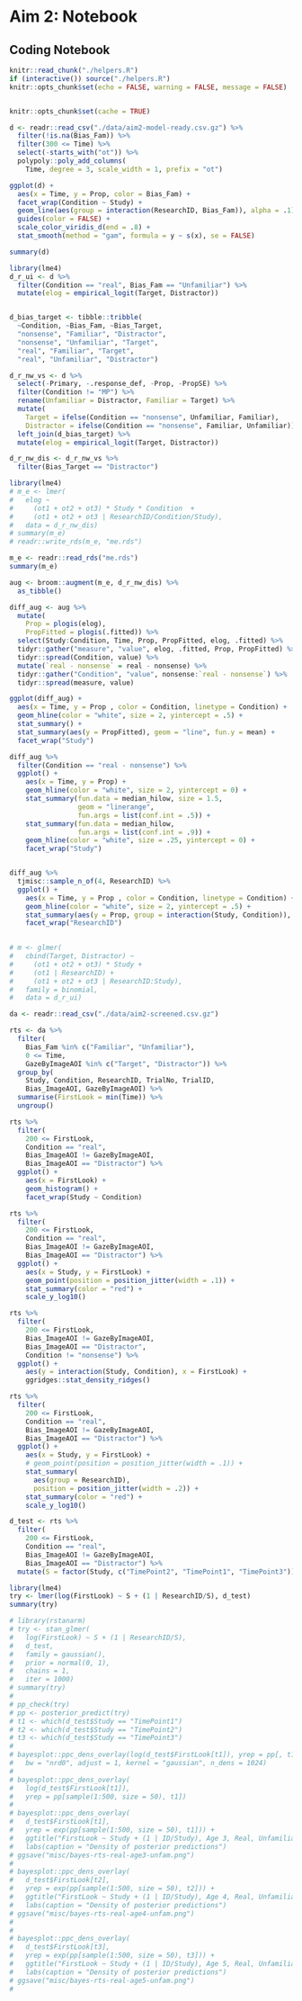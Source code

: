 Aim 2: Notebook
===================




## Coding Notebook

```r
knitr::read_chunk("./helpers.R")
if (interactive()) source("./helpers.R")
knitr::opts_chunk$set(echo = FALSE, warning = FALSE, message = FALSE)
```

```r
```

```r
knitr::opts_chunk$set(cache = TRUE)
```

```r
d <- readr::read_csv("./data/aim2-model-ready.csv.gz") %>% 
  filter(!is.na(Bias_Fam)) %>% 
  filter(300 <= Time) %>% 
  select(-starts_with("ot")) %>% 
  polypoly::poly_add_columns(
    Time, degree = 3, scale_width = 1, prefix = "ot")

ggplot(d) + 
  aes(x = Time, y = Prop, color = Bias_Fam) + 
  facet_wrap(Condition ~ Study) + 
  geom_line(aes(group = interaction(ResearchID, Bias_Fam)), alpha = .1) +
  guides(color = FALSE) + 
  scale_color_viridis_d(end = .8) + 
  stat_smooth(method = "gam", formula = y ~ s(x), se = FALSE)

summary(d)
```



```r
library(lme4)
d_r_ui <- d %>% 
  filter(Condition == "real", Bias_Fam == "Unfamiliar") %>% 
  mutate(elog = empirical_logit(Target, Distractor))


d_bias_target <- tibble::tribble(
  ~Condition, ~Bias_Fam, ~Bias_Target,
  "nonsense", "Familiar", "Distractor",
  "nonsense", "Unfamiliar", "Target",
  "real", "Familiar", "Target",
  "real", "Unfamiliar", "Distractor")

d_r_nw_vs <- d %>% 
  select(-Primary, -.response_def, -Prop, -PropSE) %>% 
  filter(Condition != "MP") %>% 
  rename(Unfamiliar = Distractor, Familiar = Target) %>% 
  mutate(
    Target = ifelse(Condition == "nonsense", Unfamiliar, Familiar), 
    Distractor = ifelse(Condition == "nonsense", Familiar, Unfamiliar)) %>% 
  left_join(d_bias_target) %>% 
  mutate(elog = empirical_logit(Target, Distractor))

d_r_nw_dis <- d_r_nw_vs %>% 
  filter(Bias_Target == "Distractor")

library(lme4)
# m_e <- lmer(
#   elog ~ 
#     (ot1 + ot2 + ot3) * Study * Condition  + 
#     (ot1 + ot2 + ot3 | ResearchID/Condition/Study),
#   data = d_r_nw_dis)
# summary(m_e)
# readr::write_rds(m_e, "me.rds")

m_e <- readr::read_rds("me.rds")
summary(m_e)

aug <- broom::augment(m_e, d_r_nw_dis) %>% 
  as_tibble()

diff_aug <- aug %>% 
  mutate(
    Prop = plogis(elog),
    PropFitted = plogis(.fitted)) %>% 
  select(Study:Condition, Time, Prop, PropFitted, elog, .fitted) %>% 
  tidyr::gather("measure", "value", elog, .fitted, Prop, PropFitted) %>% 
  tidyr::spread(Condition, value) %>% 
  mutate(`real - nonsense` = real - nonsense) %>% 
  tidyr::gather("Condition", "value", nonsense:`real - nonsense`) %>% 
  tidyr::spread(measure, value)

ggplot(diff_aug) + 
  aes(x = Time, y = Prop , color = Condition, linetype = Condition) +
  geom_hline(color = "white", size = 2, yintercept = .5) +
  stat_summary() + 
  stat_summary(aes(y = PropFitted), geom = "line", fun.y = mean) +
  facet_wrap("Study")

diff_aug %>% 
  filter(Condition == "real - nonsense") %>% 
  ggplot() + 
    aes(x = Time, y = Prop) +
    geom_hline(color = "white", size = 2, yintercept = 0) +
    stat_summary(fun.data = median_hilow, size = 1.5,
                 geom = "linerange",
                 fun.args = list(conf.int = .5)) +
    stat_summary(fun.data = median_hilow, 
                 fun.args = list(conf.int = .9)) +
    geom_hline(color = "white", size = .25, yintercept = 0) +
    facet_wrap("Study")


diff_aug %>% 
  tjmisc::sample_n_of(4, ResearchID) %>% 
  ggplot() + 
    aes(x = Time, y = Prop , color = Condition, linetype = Condition) +
    geom_hline(color = "white", size = 2, yintercept = .5) +
    stat_summary(aes(y = Prop, group = interaction(Study, Condition)), geom = "line", fun.y = mean) +
    facet_wrap("ResearchID")
  

# m <- glmer(
#   cbind(Target, Distractor) ~ 
#     (ot1 + ot2 + ot3) * Study + 
#     (ot1 | ResearchID) +
#     (ot1 + ot2 + ot3 | ResearchID:Study),
#   family = binomial,
#   data = d_r_ui)

```










```r
da <- readr::read_csv("./data/aim2-screened.csv.gz")

rts <- da %>% 
  filter(
    Bias_Fam %in% c("Familiar", "Unfamiliar"), 
    0 <= Time,
    GazeByImageAOI %in% c("Target", "Distractor")) %>% 
  group_by(
    Study, Condition, ResearchID, TrialNo, TrialID, 
    Bias_ImageAOI, GazeByImageAOI) %>% 
  summarise(FirstLook = min(Time)) %>% 
  ungroup()

rts %>% 
  filter(
    200 <= FirstLook,
    Condition == "real",
    Bias_ImageAOI != GazeByImageAOI,
    Bias_ImageAOI == "Distractor") %>% 
  ggplot() + 
    aes(x = FirstLook) + 
    geom_histogram() +
    facet_wrap(Study ~ Condition)

rts %>% 
  filter(
    200 <= FirstLook,
    Condition == "real",
    Bias_ImageAOI != GazeByImageAOI,
    Bias_ImageAOI == "Distractor") %>% 
  ggplot() + 
    aes(x = Study, y = FirstLook) + 
    geom_point(position = position_jitter(width = .1)) + 
    stat_summary(color = "red") + 
    scale_y_log10()

rts %>% 
  filter(
    200 <= FirstLook,
    Bias_ImageAOI != GazeByImageAOI,
    Bias_ImageAOI == "Distractor",
    Condition != "nonsense") %>% 
  ggplot() + 
    aes(y = interaction(Study, Condition), x = FirstLook) + 
    ggridges::stat_density_ridges()  

rts %>% 
  filter(
    200 <= FirstLook,
    Condition == "real",
    Bias_ImageAOI != GazeByImageAOI,
    Bias_ImageAOI == "Distractor") %>% 
  ggplot() + 
    aes(x = Study, y = FirstLook) + 
    # geom_point(position = position_jitter(width = .1)) + 
    stat_summary(
      aes(group = ResearchID), 
      position = position_jitter(width = .2)) + 
    stat_summary(color = "red") + 
    scale_y_log10()

d_test <- rts %>% 
  filter(
    200 <= FirstLook,
    Condition == "real",
    Bias_ImageAOI != GazeByImageAOI,
    Bias_ImageAOI == "Distractor") %>% 
  mutate(S = factor(Study, c("TimePoint2", "TimePoint1", "TimePoint3")))

library(lme4)
try <- lmer(log(FirstLook) ~ S + (1 | ResearchID/S), d_test)
summary(try)

```

```r
# library(rstanarm)
# try <- stan_glmer(
#   log(FirstLook) ~ S + (1 | ResearchID/S), 
#   d_test, 
#   family = gaussian(),
#   prior = normal(0, 1),
#   chains = 1, 
#   iter = 1000)
# summary(try)
# 
# pp_check(try)
# pp <- posterior_predict(try)
# t1 <- which(d_test$Study == "TimePoint1")
# t2 <- which(d_test$Study == "TimePoint2")
# t3 <- which(d_test$Study == "TimePoint3")
# 
# bayesplot::ppc_dens_overlay(log(d_test$FirstLook[t1]), yrep = pp[, t1], size = 0.25, alpha = 0.7, trim = FALSE,
#   bw = "nrd0", adjust = 1, kernel = "gaussian", n_dens = 1024)
# 
# bayesplot::ppc_dens_overlay(
#   log(d_test$FirstLook[t1]), 
#   yrep = pp[sample(1:500, size = 50), t1])
# 
# bayesplot::ppc_dens_overlay(
#   d_test$FirstLook[t1], 
#   yrep = exp(pp[sample(1:500, size = 50), t1])) + 
#   ggtitle("FirstLook ~ Study + (1 | ID/Study), Age 3, Real, Unfamiliar Initial") + 
#   labs(caption = "Density of posterior predictions")
# ggsave("misc/bayes-rts-real-age3-unfam.png")
# 
# bayesplot::ppc_dens_overlay(
#   d_test$FirstLook[t2], 
#   yrep = exp(pp[sample(1:500, size = 50), t2])) + 
#   ggtitle("FirstLook ~ Study + (1 | ID/Study), Age 4, Real, Unfamiliar Initial") + 
#   labs(caption = "Density of posterior predictions")
# ggsave("misc/bayes-rts-real-age4-unfam.png")
# 
# 
# bayesplot::ppc_dens_overlay(
#   d_test$FirstLook[t3], 
#   yrep = exp(pp[sample(1:500, size = 50), t3])) + 
#   ggtitle("FirstLook ~ Study + (1 | ID/Study), Age 5, Real, Unfamiliar Initial") + 
#   labs(caption = "Density of posterior predictions")
# ggsave("misc/bayes-rts-real-age5-unfam.png")
# 
```






















<!-- Observations: -->

<!--   - Probability of looking to familiar image given real word increased in -->
<!--     year 3. Kind of unexpected that they could improve noticeably on this simple -->
<!--     two-image task. -->
<!--   - Probability of looking to unfamiliar given a nonword increases each year. -->
<!--   - Probability of looking to familiar given a mispronunciation increased -->
<!--   - 250 to 1500 looks like a reasonable analysis window. -->
<!--   - Before the onset of the target word, there appears to be some looking -->
<!--     preferences—maybe—for the familiar at timepoint 1 and unfamiliar -->
<!--     in timepoint 3. -->
<!--   - The "peak" growth curve feature will need to be flipped for the nonword -->
<!--     trials. -->
